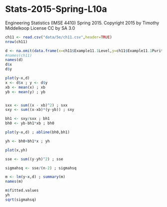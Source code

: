 # Stats-2015-Spring-L10a
Engineering Statistics (IMSE 4410) Spring 2015. 
Copyright 2015 by Timothy Middelkoop License CC by SA 3.0

```r
ch11 <- read.csv("data/5e/ch11.csv",header=TRUE)
nrow(ch11)

d <- na.omit(data.frame(x=ch11$Example11.1Level,y=ch11$Example11.1Purity)) ; n <- nrow(d) ; n
#names(ch11)
names(d)
d$x
d$y

plot(y~x,d)
x <- d$x ; y <- d$y
xb <- mean(x) ; xb
yb <- mean(y) ; yb


sxx <- sum((x - xb)^2) ; sxx
sxy <- sum((x-xb)*(y-yb)) ; sxy

bh1 <- sxy/sxx ; bh1
bh0 <- yb-bh1*xb ; bh0

plot(y~x,d) ; abline(bh0,bh1)

yh <- bh0+bh1*x ; yh

plot(x,yh)

sse <- sum((y-yh)^2) ; sse

sigmahsq <- sse/(n-2) ; sigmahsq

m <- lm(y~x,d) ; summary(m)
names(m)

m$fitted.values
yh
sqrt(sigmahsq)
```
